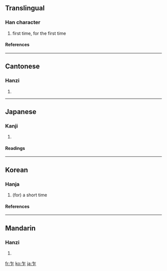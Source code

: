 ==Translingual==
===Han character===
{{Han char|rn=4|rad=丿|as=04|sn=5|four=8021<sub>1</sub>|canj=人尸 (OS)}}
# first time, for the first time
====References====
{{Han ref|kx=0082.060|dkj=00130|dj=0165.220|hdz=10035.030|uh=4E4D|ud=20045|bh=A545|bd=42309}}
----
==Cantonese==
===Hanzi===
{{yue-hanzi|jyut=|y=ja3, jok3}}
# {{defn|Cantonese}}
----
==Japanese==
===Kanji===
{{ja-kanji|grade=|rs=丿04}}
# {{defn|Japanese}}
====Readings====
{{ja-readings|on=[[さく]] (saku), [[さ]] (sa)|kun=[[たちまち]] (tachimachi), [[ながら]] (nagara)}}
----
==Korean==
===Hanja===
{{ko-hanja|hangeul=사|rv=sa|mr=sa|eumhun=잠깐|ehrv=jamkkan|ehmr=chamkkan|ehy=}}
# (for) a short time
====References====
{{Hanja ref|nav=9706}}

----

==Mandarin==
===Hanzi===
{{cmn-hanzi|pin=[[zhà]] ([[zha4]]), [[zuò]] ([[zuo4]])|wg=cha<sup>4</sup>, tso<sup>4</sup>}}
# {{defn|Mandarin}}

[[fr:乍]]
[[ko:乍]]
[[ja:乍]]